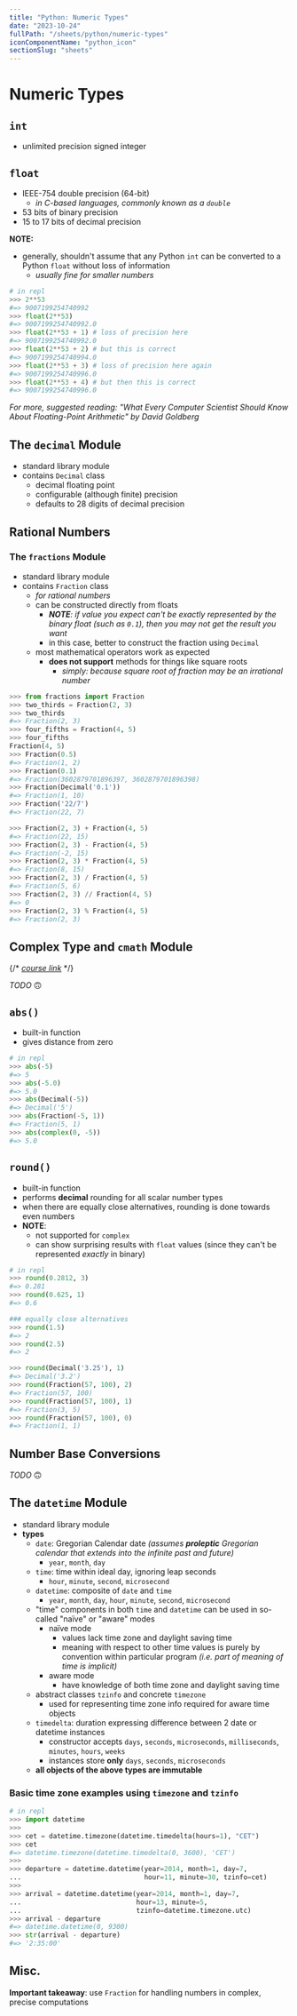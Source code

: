 ```yaml
---
title: "Python: Numeric Types"
date: "2023-10-24"
fullPath: "/sheets/python/numeric-types"
iconComponentName: "python_icon"
sectionSlug: "sheets"
---
```


# Numeric Types

## `int`

- unlimited precision signed integer

## `float`

- IEEE-754 double precision (64-bit)
    - _in C-based languages, commonly known as a `double`_
- 53 bits of binary precision
- 15 to 17 bits of decimal precision

**NOTE:**
- generally, shouldn't assume that any Python `int` can be converted to a Python `float` without loss of information
    - _usually fine for smaller numbers_
```python
# in repl
>>> 2**53
#=> 9007199254740992
>>> float(2**53)
#=> 9007199254740992.0
>>> float(2**53 + 1) # loss of precision here
#=> 9007199254740992.0
>>> float(2**53 + 2) # but this is correct
#=> 9007199254740994.0
>>> float(2**53 + 3) # loss of precision here again
#=> 9007199254740996.0
>>> float(2**53 + 4) # but then this is correct
#=> 9007199254740996.0
```

_For more, suggested reading: "What Every Computer Scientist Should Know About Floating-Point Arithmetic" by David Goldberg_

## The `decimal` Module

- standard library module
- contains `Decimal` class
    - decimal floating point
    - configurable (although finite) precision
    - defaults to 28 digits of decimal precision

## Rational Numbers

### The `fractions` Module

- standard library module
- contains `Fraction` class
    - _for rational numbers_
    - can be constructed directly from floats
        - _**NOTE**: if value you expect can't be exactly represented by the binary float (such as `0.1`), then you may not get the result you want_
        - in this case, better to construct the fraction using `Decimal`
    - most mathematical operators work as expected
        - **does not support** methods for things like square roots
            - _simply: because square root of fraction may be an irrational number_

```python
>>> from fractions import Fraction
>>> two_thirds = Fraction(2, 3)
>>> two_thirds
#=> Fraction(2, 3)
>>> four_fifths = Fraction(4, 5)
>>> four_fifths
Fraction(4, 5)
>>> Fraction(0.5)
#=> Fraction(1, 2)
>>> Fraction(0.1)
#=> Fraction(3602879701896397, 3602879701896398)
>>> Fraction(Decimal('0.1'))
#=> Fraction(1, 10)
>>> Fraction('22/7')
#=> Fraction(22, 7)

>>> Fraction(2, 3) + Fraction(4, 5)
#=> Fraction(22, 15)
>>> Fraction(2, 3) - Fraction(4, 5)
#=> Fraction(-2, 15)
>>> Fraction(2, 3) * Fraction(4, 5)
#=> Fraction(8, 15)
>>> Fraction(2, 3) / Fraction(4, 5)
#=> Fraction(5, 6)
>>> Fraction(2, 3) // Fraction(4, 5)
#=> 0
>>> Fraction(2, 3) % Fraction(4, 5)
#=> Fraction(2, 3)
```


## Complex Type and `cmath` Module

{/* _[course link](https://app.pluralsight.com/course-player?clipId=bc027a0e-d20c-4499-aa6f-0197ec931965)_ */}

_TODO_ 🙃

## `abs()`

- built-in function
- gives distance from zero

```python
# in repl
>>> abs(-5)
#=> 5
>>> abs(-5.0)
#=> 5.0
>>> abs(Decimal(-5))
#=> Decimal('5')
>>> abs(Fraction(-5, 1))
#=> Fraction(5, 1)
>>> abs(complex(0, -5))
#=> 5.0


```

## `round()`

- built-in function
- performs **decimal** rounding for all scalar number types
- when there are equally close alternatives, rounding is done towards even numbers
- **NOTE**:
    - not supported for `complex`
    - can show surprising results with `float` values (since they can't be represented _exactly_ in binary)

```python
# in repl
>>> round(0.2812, 3)
#=> 0.281
>>> round(0.625, 1)
#=> 0.6

### equally close alternatives
>>> round(1.5)
#=> 2
>>> round(2.5)
#=> 2

>>> round(Decimal('3.25'), 1)
#=> Decimal('3.2')
>>> round(Fraction(57, 100), 2)
#=> Fraction(57, 100)
>>> round(Fraction(57, 100), 1)
#=> Fraction(3, 5)
>>> round(Fraction(57, 100), 0)
#=> Fraction(1, 1)
```

## Number Base Conversions

_TODO_ 🙃

## The `datetime` Module

- standard library module
- **types**
    - `date`: Gregorian Calendar date _(assumes **proleptic** Gregorian calendar that extends into the infinite past and future)_
        - `year`, `month`, `day`
    - `time`: time within ideal day, ignoring leap seconds
        - `hour`, `minute`, `second`, `microsecond`
    - `datetime`: composite of `date` and `time`
        - `year`, `month`, `day`, `hour`, `minute`, `second`, `microsecond`
    - "time" components in both `time` and `datetime` can be used in so-called "naïve" or "aware" modes
        - naïve mode
            - values lack time zone and daylight saving time
            - meaning with respect to other time values is purely by convention within particular program _(i.e. part of meaning of time is implicit)_
        - aware mode
            - have knowledge of both time zone and daylight saving time
    - abstract classes `tzinfo` and concrete `timezone`
        - used for representing time zone info required for aware time objects
    - `timedelta`: duration expressing difference between 2 date or datetime instances
        - constructor accepts `days`, `seconds`, `microseconds`, `milliseconds`, `minutes`, `hours`, `weeks`
        - instances store **only** `days`, `seconds`, `microseconds`
    - **all objects of the above types are immutable**

### Basic time zone examples using `timezone` and `tzinfo`

```python
# in repl
>>> import datetime
>>>
>>> cet = datetime.timezone(datetime.timedelta(hours=1), "CET")
>>> cet
#=> datetime.timezone(datetime.timedelta(0, 3600), 'CET')
>>>
>>> departure = datetime.datetime(year=2014, month=1, day=7,
...                               hour=11, minute=30, tzinfo=cet)
>>>
>>> arrival = datetime.datetime(year=2014, month=1, day=7,
...                             hour=13, minute=5,
...                             tzinfo=datetime.timezone.utc)
>>> arrival - departure
#=> datetime.datetime(0, 9300)
>>> str(arrival - departure)
#=> '2:35:00'

```

## Misc.

**Important takeaway**: use `Fraction` for handling numbers in complex, precise computations
